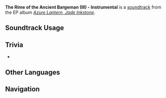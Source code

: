 {{Stub}}
{{Soundtrack Infobox
|image          = Azure Lantern, Jade Inkstone.png
|album          = Azure Lantern, Jade Inkstone
|number         = 05
|youtube_id     = 67pOe8KfvdE
|spotify_id     = 6KnOLpNQVQp5B2jPnlH5hm
|previous       = As the Heart of Jade
}}
'''The Rime of the Ancient Bargeman (III) - Instrumental''' is a [[soundtrack]] from the EP album ''[[Azure Lantern, Jade Inkstone]]''.

==Soundtrack Usage==
{{Soundtrack Usage
|mediaoriginal = 
}}
<!--
==Production Credits==
{| class="wikitable"
! Position
! Staff
|-
|
|
|}

==Lyrics==
{| Class="wikitable"
! Chinese Transcript
! Pinyin
! English Transcript
|-
|
|
|
|}
-->
==Trivia==
* {{Transclude|The Rime of the Ancient Bargeman|BambooRaftTheme1|section=1}}

==Other Languages==
{{Other Languages
|en       = The Rime of the Ancient Bargeman (III) - Instrumental
|zhs      = 幽谷舟咏・其三 - 纯享版
|zhs_rm   = Yōugǔ Zhōuyǒng - Qí Sān - Chúnxiǎng Bǎn
|zht      = 幽谷舟詠・其三 - 純享版
|zht_rm   = Yōugǔ Zhōuyǒng - Qí Sān - Chúnxiǎng Bǎn
|ja       = 
|ja_rm    = 
|ja_tl    = 
|tr       = 
|tr_tl    = 
|it       = 
|it_tl    = 
}}
<!--
==References==
{{Reflist}}
-->
==Navigation==
{{Soundtrack Navbox|Azure Lantern, Jade Inkstone}}